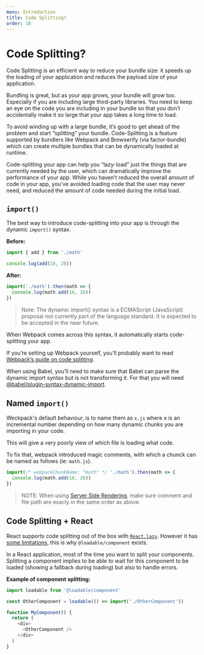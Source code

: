 ```yaml
---
menu: Introduction
title: Code Splitting?
order: 10
---
```


# Code Splitting?

Code Splitting is an efficient way to reduce your bundle size: it speeds up the loading of your application and reduces the payload size of your application.

Bundling is great, but as your app grows, your bundle will grow too. Especially if you are including large third-party libraries. You need to keep an eye on the code you are including in your bundle so that you don’t accidentally make it so large that your app takes a long time to load.

To avoid winding up with a large bundle, it’s good to get ahead of the problem and start “splitting” your bundle. Code-Splitting is a feature supported by bundlers like Webpack and Browserify (via factor-bundle) which can create multiple bundles that can be dynamically loaded at runtime.

Code-splitting your app can help you “lazy-load” just the things that are currently needed by the user, which can dramatically improve the performance of your app. While you haven’t reduced the overall amount of code in your app, you’ve avoided loading code that the user may never need, and reduced the amount of code needed during the initial load.

## `import()`

The best way to introduce code-splitting into your app is through the dynamic `import()` syntax.

**Before:**

```js
import { add } from './math'

console.log(add(16, 26))
```

**After:**

```js
import('./math').then(math => {
  console.log(math.add(16, 26))
})
```

> Note:
> The dynamic import() syntax is a ECMAScript (JavaScript) proposal not currently part of the language standard. It is expected to be accepted in the near future.

When Webpack comes across this syntax, it automatically starts code-splitting your app.

If you’re setting up Webpack yourself, you’ll probably want to read [Webpack’s guide on code splitting](https://webpack.js.org/guides/code-splitting/).

When using Babel, you’ll need to make sure that Babel can parse the dynamic import syntax but is not transforming it. For that you will need [@babel/plugin-syntax-dynamic-import](https://www.npmjs.com/package/@babel/plugin-syntax-dynamic-import).

## Named `import()`

Weckpack's default behaviour, is to name them as `x.js` where x is an incremental number depending on how many dynamic
chunks you are importing in your code.

This will give a very poorly view of which file is loading what code.

To fix that, webpack introduced magic comments, with which a chunck can be named as follows (ie: `math.js`). 

```js
import(/* webpackChunkName: "math" */ './math').then(math => {
  console.log(math.add(16, 26))
})
```

>NOTE: 
>When using [Server Side Rendering](/docs/server-side-rendering/), make sure comment and file path are exacly in the same order as above.


## Code Splitting + React

React supports code splitting out of the box with [`React.lazy`](https://reactjs.org/docs/code-splitting.html#reactlazy). However it has [some limitations](/docs/loadable-vs-react-lazy), this is why `@loadable/component` exists.

In a React application, most of the time you want to split your components. Splitting a component implies to be able to wait for this component to be loaded (showing a fallback during loading) but also to handle errors.

**Example of component splitting:**

```js
import loadable from '@loadable/component'

const OtherComponent = loadable(() => import('./OtherComponent'))

function MyComponent() {
  return (
    <div>
      <OtherComponent />
    </div>
  )
}
```
